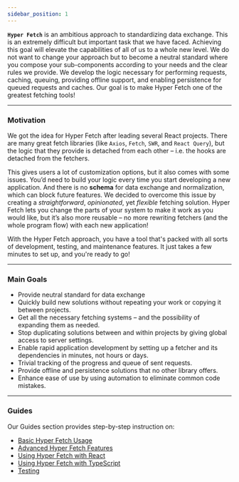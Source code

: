 ```yaml
---
sidebar_position: 1
---
```


**`Hyper Fetch`** is an ambitious approach to standardizing data exchange. This is an extremely difficult but important
task that we have faced. Achieving this goal will elevate the capabilities of all of us to a whole new level. We do not
want to change your approach but to become a neutral standard where you compose your sub-components according to your
needs and the clear rules we provide. We develop the logic necessary for performing requests, caching, queuing,
providing offline support, and enabling persistence for queued requests and caches. Our goal is to make Hyper Fetch one
of the greatest fetching tools!

---

### Motivation

We got the idea for Hyper Fetch after leading several React projects. There are many great fetch libraries (like
`Axios`, `Fetch`, `SWR`, and `React Query`), but the logic that they provide is detached from each other – i.e. the
hooks are detached from the fetchers.

This gives users a lot of customization options, but it also comes with some issues. You’d need to build your logic
every time you start developing a new application. And there is no **schema** for data exchange and normalization, which
can block future features. We decided to overcome this issue by creating a _straightforward_, _opinionated_, yet
_flexible_ fetching solution. Hyper Fetch lets you change the parts of your system to make it work as you would like,
but it’s also more reusable – no more rewriting fetchers (and the whole program flow) with each new application!

With the Hyper Fetch approach, you have a tool that's packed with all sorts of development, testing, and maintenance
features. It just takes a few minutes to set up, and you're ready to go!

---

### Main Goals

- Provide neutral standard for data exchange
- Quickly build new solutions without repeating your work or copying it between projects.
- Get all the necessary fetching systems – and the possibility of expanding them as needed.
- Stop duplicating solutions between and within projects by giving global access to server settings.
- Enable rapid application development by setting up a fetcher and its dependencies in minutes, not hours or days.
- Trivial tracking of the progress and queue of sent requests.
- Provide offline and persistence solutions that no other library offers.
- Enhance ease of use by using automation to eliminate common code mistakes.

---

### Guides

Our Guides section provides step-by-step instruction on:

- [Basic Hyper Fetch Usage](/guides/01-Basic/Setup.mdx)
- [Advanced Hyper Fetch Features](/guides/02-Advanced/Cancellation.mdx)
- [Using Hyper Fetch with React](/guides/04-React/01-Core/Fetching.mdx)
- [Using Hyper Fetch with TypeScript](/guides/05-Typescript/Global_Error.mdx)
- [Testing](/guides/06-Testing/Isolation.mdx)
